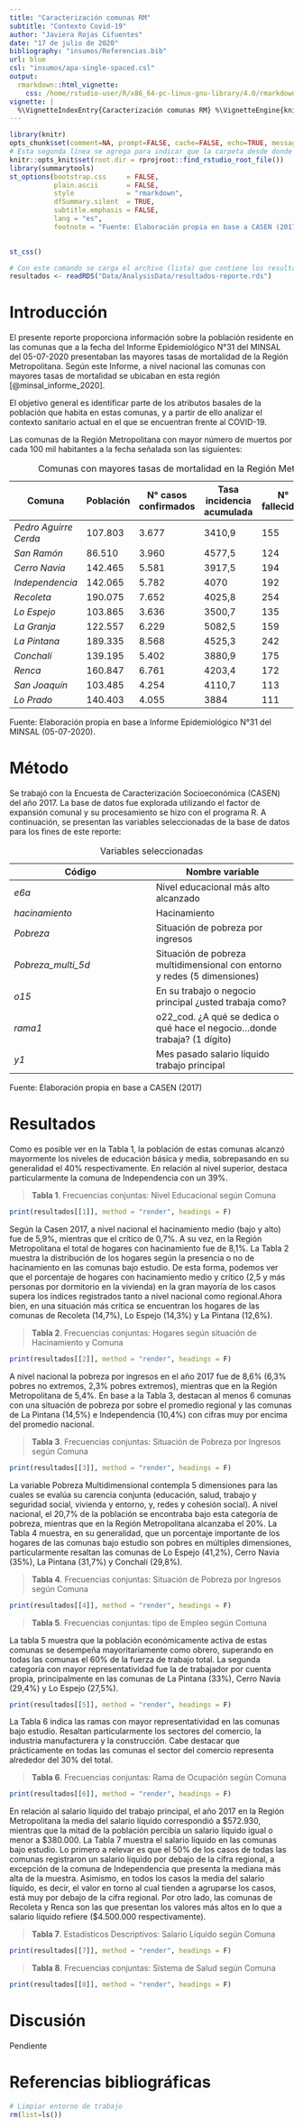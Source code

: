 ```yaml
---
title: "Caracterización comunas RM"
subtitle: "Contexto Covid-19"
author: "Javiera Rojas Cifuentes"
date: "17 de julio de 2020"
bibliography: "insumos/Referencias.bib"
url: blue
csl: "insumos/apa-single-spaced.csl"
output:
  rmarkdown::html_vignette:
    css: /home/rstudio-user/R/x86_64-pc-linux-gnu-library/4.0/rmarkdown/rmarkdown/templates/html_vignette/resources/vignette.css
vignette: |
  %\VignetteIndexEntry{Caracterización comunas RM} %\VignetteEngine{knitr::rmarkdown} %\VignetteEncoding{UTF-8}
---
```


```r
library(knitr)
opts_chunk$set(comment=NA, prompt=FALSE, cache=FALSE, echo=TRUE, message = FALSE, warning = FALSE, results='asis')
# Esta segunda línea se agrega para indicar que la carpeta desde donde debe partir buscando archivos es la del proyecto R
knitr::opts_knit$set(root.dir = rprojroot::find_rstudio_root_file())
library(summarytools)
st_options(bootstrap.css     = FALSE,
           plain.ascii       = FALSE,
           style             = "rmarkdown",
           dfSummary.silent  = TRUE,
           subtitle.emphasis = FALSE,
           lang = "es",
           footnote = "Fuente: Elaboración propia en base a CASEN (2017)")
                                          
```

```r
st_css()
```

```r
# Con este comando se carga el archivo (lista) que contiene los resultados
resultados <- readRDS("Data/AnalysisData/resultados-reporte.rds")
```

# Introducción

El presente reporte proporciona información sobre la población residente en las comunas que a la fecha del Informe Epidemiológico N°31 del MINSAL del 05-07-2020 presentaban las mayores tasas de mortalidad de la Región Metropolitana. Según este Informe, a nivel nacional las comunas con mayores tasas de mortalidad se ubicaban en esta región [@minsal_informe_2020].

El objetivo general es identificar parte de los atributos basales de la población que habita en estas comunas, y a partir de ello analizar el contexto sanitario actual en el que se encuentran frente al COVID-19.

Las comunas de la Región Metropolitana con mayor número de muertos por cada 100 mil habitantes a la fecha señalada son las siguientes:

Table: Comunas con mayores tasas de mortalidad en la Región Metropolitana

 **Comuna** |  **Población** | **N° casos confirmados** | **Tasa incidencia acumulada** | **N° fallecidos** | **Tasa mortalidad**
----------------------| ----------------------| ---------------------- | ---------------------- | ---------------------- | ---------------------- |
*Pedro Aguirre Cerda* | 107.803 | 3.677 | 3410,9 | 155 | 143,8 
*San Ramón* | 86.510  | 3.960 | 4577,5 | 124 | 143,3
*Cerro Navia* | 142.465 | 5.581 | 3917,5 | 194 | 136,2  
*Independencia* | 142.065 | 5.782 | 4070 | 192 | 135,1
*Recoleta* | 190.075 | 7.652 | 4025,8 | 254 | 133,6
*Lo Espejo* | 103.865 | 3.636 | 3500,7 | 135 | 130
*La Granja* | 122.557 | 6.229 | 5082,5 | 159 | 129,7
*La Pintana* | 189.335 | 8.568 | 4525,3 | 242 | 127,8
*Conchalí* | 139.195 | 5.402 | 3880,9 | 175 | 125,7
*Renca* | 160.847 | 6.761 | 4203,4 | 172 | 106,9
*San Joaquín* | 103.485 | 4.254 | 4110,7 | 113 | 109,2
*Lo Prado* | 140.403 | 4.055 | 3884 | 111 | 106,3
                 
Fuente: Elaboración propia en base a Informe Epidemiológico N°31 del MINSAL (05-07-2020).

# Método

Se trabajó con la Encuesta de Caracterización Socioeconómica (CASEN) del año 2017. La base de datos fue explorada utilizando el factor de expansión comunal y su procesamiento se hizo con el programa R. A continuación, se presentan las variables seleccionadas de la base de datos para los fines de este reporte:

Table: Variables seleccionadas

 **Código** |  **Nombre variable** | 
----------------------| ----------------------|
*e6a* | Nivel educacional más alto alcanzado 
*hacinamiento* | Hacinamiento
*Pobreza* | Situación de pobreza por ingresos  
*Pobreza_multi_5d* | Situación de pobreza multidimensional con entorno y redes (5 dimensiones) 
*o15* | En su trabajo o negocio principal ¿usted trabaja como?
*rama1* | o22_cod. ¿A qué se dedica o qué hace el negocio...donde trabaja? (1 dígito)
*y1* | Mes pasado salario líquido trabajo principal
                
Fuente: Elaboración propia en base a CASEN (2017)

# Resultados


Como es posible ver en la Tabla 1, la población de estas comunas alcanzó mayormente los niveles de educación básica y media, sobrepasando en su generalidad el 40% respectivamente. En relación al nivel superior, destaca particularmente la comuna de Independencia con un 39%.

> **Tabla 1**. Frecuencias conjuntas: Nivel Educacional según Comuna

```r
print(resultados[[1]], method = "render", headings = F)
```

Según la Casen 2017, a nivel nacional el hacinamiento medio (bajo y alto) fue de 5,9%, mientras que el crítico de 0,7%. A su vez, en la Región Metropolitana el total de hogares con hacinamiento fue de 8,1%. La Tabla 2 muestra la distribución de los hogares según la presencia o no de hacinamiento en las comunas bajo estudio. De esta forma, podemos ver que el porcentaje de hogares con hacinamiento medio y crítico (2,5 y más personas por dormitorio en la vivienda) en la gran mayoría de los casos supera los índices registrados tanto a nivel nacional como regional.Ahora bien, en una situación más crítica se encuentran los hogares de las comunas de Recoleta (14,7%), Lo Espejo (14,3%) y La Pintana (12,6%). 

> **Tabla 2**. Frecuencias conjuntas: Hogares según situación de Hacinamiento y Comuna

```r
print(resultados[[2]], method = "render", headings = F)
```

A nivel nacional la pobreza por ingresos en el año 2017 fue de 8,6% (6,3% pobres no extremos, 2,3% pobres extremos), mientras que en la Región Metropolitana de 5,4%. En base a la Tabla 3, destacan al menos 6 comunas con una situación de pobreza por sobre el promedio regional y las comunas de La Pintana (14,5%) e Independencia (10,4%) con cifras muy por encima del promedio nacional.

> **Tabla 3**. Frecuencias conjuntas: Situación de Pobreza por Ingresos según Comuna


```r
print(resultados[[3]], method = "render", headings = F)
```

La variable Pobreza Multidimensional contempla 5 dimensiones para las cuales se evalúa su carencia conjunta (educación, salud, trabajo y seguridad social, vivienda y entorno, y, redes y cohesión social). A nivel nacional, el 20,7% de la población se encontraba bajo esta categoría de pobreza, mientras que en la Región Metropolitana alcanzaba el 20%. La Tabla 4 muestra, en su generalidad, que un porcentaje importante de los hogares de las comunas bajo estudio son pobres en múltiples dimensiones, particularmente resaltan las comunas de Lo Espejo (41,2%), Cerro Navia (35%), La Pintana (31,7%) y Conchalí (29,8%).     

> **Tabla 4**. Frecuencias conjuntas: Situación de Pobreza por Ingresos según Comuna

```r
print(resultados[[4]], method = "render", headings = F)
```

> **Tabla 5**. Frecuencias conjuntas: tipo de Empleo según Comuna

La tabla 5 muestra que la población económicamente activa de estas comunas se desempeña mayoritariamente como obrero, superando en todas las comunas el 60% de la fuerza de trabajo total. La segunda categoría con mayor representatividad fue la de trabajador por cuenta propia, principalmente en las comunas de La Pintana (33%), Cerro Navia (29,4%) y Lo Espejo (27,5%).   


```r
print(resultados[[5]], method = "render", headings = F)
```

La Tabla 6 indica las ramas con mayor representatividad en las comunas bajo estudio. Resaltan particularmente los sectores del comercio, la industria manufacturera y la construcción. Cabe destacar que prácticamente en todas las comunas el sector del comercio representa alrededor del 30% del total.

> **Tabla 6**. Frecuencias conjuntas: Rama de Ocupación según Comuna

```r
print(resultados[[6]], method = "render", headings = F)
```

En relación al salario líquido del trabajo principal, el año 2017 en la Región Metropolitana la media del salario líquido correspondió a $572.930, mientras que la mitad de la población percibía un salario líquido igual o menor a $380.000. La Tabla 7 muestra el salario líquido en las comunas bajo estudio. Lo primero a relevar es que el 50% de los casos de todas las comunas registraron un salario líquido por debajo de la cifra regional, a excepción de la comuna de Independencia que presenta la mediana más alta de la muestra. Asimismo, en todos los casos la media del salario líquido, es decir, el valor en torno al cual tienden a agruparse los casos, está muy por debajo de la cifra regional. Por otro lado, las comunas de Recoleta y Renca son las que presentan los valores más altos en lo que a salario líquido refiere ($4.500.000 respectivamente).

> **Tabla 7**. Estadísticos Descriptivos: Salario Líquido según Comuna

```r
print(resultados[[7]], method = "render", headings = F)
```

> **Tabla 8**. Frecuencias conjuntas: Sistema de Salud según Comuna

```r
print(resultados[[8]], method = "render", headings = F)
```

# Discusión

Pendiente

# Referencias bibliográficas

```r
# Limpiar entorno de trabajo
rm(list=ls())
```

